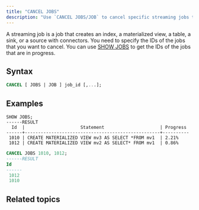 ```yaml
---
title: "CANCEL JOBS"
description: "Use `CANCEL JOBS/JOB` to cancel specific streaming jobs that are in progress."
---
```

A streaming job is a job that creates an index, a materialized view, a table, a sink, or a source with connectors. You need to specify the IDs of the jobs that you want to cancel. You can use [SHOW JOBS](/docs/current/sql-show-jobs/) to get the IDs of the jobs that are in progress.

## Syntax

```sql
CANCEL [ JOBS | JOB ] job_id [,...];
```

## Examples

```sqlShow all jobs
SHOW JOBS;
------RESULT
  Id  |                     Statement                     | Progress
------+---------------------------------------------------+----------
 1010 | CREATE MATERIALIZED VIEW mv3 AS SELECT *FROM mv1  | 2.21%
 1012 | CREATE MATERIALIZED VIEW mv2 AS SELECT* FROM mv1  | 0.86%
```

```sql Cancel jobs
CANCEL JOBS 1010, 1012;
------RESULT
Id
------
 1012
 1010

```

## Related topics

<CardGroup>
  <Card
    title="SHOW JOBS"
    icon="list"
    href="/docs/current/sql-show-jobs/"
    horizontal
    iconType="solid"
  />
  <Card
    title="Monitor statement progress"
    icon="chart-line"
    href="/operate/monitor-statement-progress"
    horizontal
    iconType="solid"
  />
</CardGroup>
